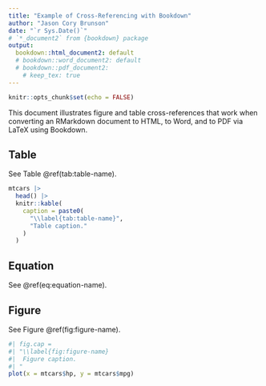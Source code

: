```yaml
---
title: "Example of Cross-Referencing with Bookdown"
author: "Jason Cory Brunson"
date: "`r Sys.Date()`"
# `*_document2` from {bookdown} package
output:
  bookdown::html_document2: default
  # bookdown::word_document2: default
  # bookdown::pdf_document2:
    # keep_tex: true
---
```


```r
knitr::opts_chunk$set(echo = FALSE)
```

This document illustrates figure and table cross-references that work when converting an RMarkdown document to HTML, to Word, and to PDF via LaTeX using Bookdown.

## Table {-}

See Table \@ref(tab:table-name).

```r
mtcars |> 
  head() |> 
  knitr::kable(
    caption = paste0(
      "\\label{tab:table-name}",
      "Table caption."
    )
  )
```

## Equation {-}

See \@ref(eq:equation-name).

\begin{equation}
E \sim P (\#eq:equation-name)
\end{equation}

## Figure {-}

See Figure \@ref(fig:figure-name).

```r
#| fig.cap =
#| "\\label{fig:figure-name}
#|  Figure caption.
#| "
plot(x = mtcars$hp, y = mtcars$mpg)
```
